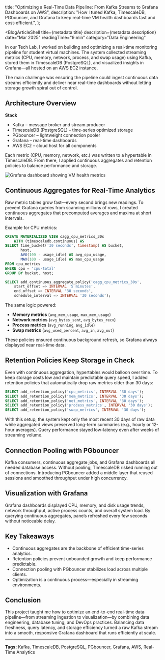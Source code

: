 
  title: "Optimizing a Real-Time Data Pipeline: From Kafka Streams to Grafana Dashboards on AWS",
  description:
    "How I tuned Kafka, TimescaleDB, PGbouncer, and Grafana to keep real-time VM health dashboards fast and cost-efficient.",
};


<BlogArticleShell
  title={metadata.title}
  description={metadata.description}
  date="Mar 2025"
  readingTime="9 min"
  category="Data Engineering"
>

<ShareMenu title={metadata.title} className="mb-8" />

In our Tech Lab, I worked on building and optimizing a real-time monitoring pipeline for student virtual machines. The system collected streaming metrics (CPU, memory, network, process, and swap usage) using Kafka, stored them in TimescaleDB (PostgreSQL), and visualized insights in Grafana—all hosted on an AWS EC2 instance.

The main challenge was ensuring the pipeline could ingest continuous data streams efficiently and deliver near real-time dashboards without letting storage growth spiral out of control.

## Architecture Overview

**Stack**

- Kafka – message broker and stream producer
- TimescaleDB (PostgreSQL) – time-series optimized storage
- PGbouncer – lightweight connection pooler
- Grafana – real-time dashboards
- AWS EC2 – cloud host for all components

Each metric (CPU, memory, network, etc.) was written to a hypertable in TimescaleDB. From there, I applied continuous aggregates and retention policies to balance performance and storage.

![Grafana dashboard showing VM health metrics](/Grafana_Dashboard.jpg)

## Continuous Aggregates for Real-Time Analytics

Raw metric tables grow fast—every second brings new readings. To prevent Grafana queries from scanning millions of rows, I created continuous aggregates that precomputed averages and maxima at short intervals.

Example for CPU metrics:

```sql
CREATE MATERIALIZED VIEW cagg_cpu_metrics_30s
    WITH (timescaledb.continuous) AS
SELECT time_bucket('30 seconds', timestamp) AS bucket,
       host,
       AVG(100 - usage_idle) AS avg_cpu_usage,
       MAX(100 - usage_idle) AS max_cpu_usage
FROM cpu_metrics
WHERE cpu = 'cpu-total'
GROUP BY bucket, host;

SELECT add_continuous_aggregate_policy('cagg_cpu_metrics_30s',
    start_offset => INTERVAL '5 minutes',
    end_offset => INTERVAL '30 seconds',
    schedule_interval => INTERVAL '30 seconds');
```

The same logic powered:

- **Memory metrics** (`avg_mem_usage`, `max_mem_usage`)
- **Network metrics** (`avg_bytes_sent`, `avg_bytes_recv`)
- **Process metrics** (`avg_running`, `avg_idle`)
- **Swap metrics** (`avg_used_percent`, `avg_in`, `avg_out`)

These policies ensured continuous background refresh, so Grafana always displayed near real-time data.

## Retention Policies Keep Storage in Check

Even with continuous aggregation, hypertables would balloon over time. To keep storage costs low and maintain predictable query speed, I added retention policies that automatically drop raw metrics older than 30 days:

```sql
SELECT add_retention_policy('cpu_metrics', INTERVAL '30 days');
SELECT add_retention_policy('mem_metrics', INTERVAL '30 days');
SELECT add_retention_policy('net_metrics', INTERVAL '30 days');
SELECT add_retention_policy('process_metrics', INTERVAL '30 days');
SELECT add_retention_policy('swap_metrics', INTERVAL '30 days');
```

With this setup, the system kept only the most recent 30 days of raw data while aggregated views preserved long-term summaries (e.g., hourly or 12-hour averages). Query performance stayed low-latency even after weeks of streaming volume.

## Connection Pooling with PGbouncer

Kafka consumers, continuous aggregate jobs, and Grafana dashboards all needed database access. Without pooling, TimescaleDB risked running out of connections. Introducing PGbouncer added a middle layer that reused sessions and smoothed throughput under high concurrency.

## Visualization with Grafana

Grafana dashboards displayed CPU, memory, and disk usage trends, network throughput, active process counts, and overall system load. By querying continuous aggregates, panels refreshed every few seconds without noticeable delay.

## Key Takeaways

- Continuous aggregates are the backbone of efficient time-series analytics.
- Retention policies prevent unbounded growth and keep performance predictable.
- Connection pooling with PGbouncer stabilizes load across multiple clients.
- Optimization is a continuous process—especially in streaming environments.

## Conclusion

This project taught me how to optimize an end-to-end real-time data pipeline—from streaming ingestion to visualization—by combining data engineering, database tuning, and DevOps practices. Balancing data freshness, query latency, and storage efficiency turned a raw Kafka stream into a smooth, responsive Grafana dashboard that runs efficiently at scale.

---

**Tags:** Kafka, TimescaleDB, PostgreSQL, PGbouncer, Grafana, AWS, Real-Time Analytics

</BlogArticleShell>
